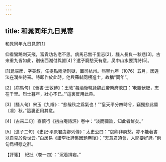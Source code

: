 ```yaml
---
---
---
```

title: 和晁同年九日見寄
---



和晁同年九日見寄[1]


仰看鸞鵠刺天飛，富貴功名老不思。病馬已無千里志[2]，騷人長負一秋悲[3]。古來重九皆如此，别後西湖付與誰[4]？遣子窮愁天有意，吴中山水要清詩[5]。

[1]晁端彦，字美叔，任提點兩浙刑獄，置司杭州。熙寧九年（1076）五月，因違法在潤州待審。詩即作於此時。他與蘇軾同榜進士，故稱“同年”。

[2]〔病馬句〕《晉書·王敦傳》：王敦“每酒後輒詠魏武帝樂府歌曰：‘老驥伏櫪，志在千里。烈士暮年，壯心不已。’”這裏反用此典。

[3]〔騷人句〕宋玉《九辯》：“悲哉秋之爲氣也！”“皇天平分四時兮，竊獨悲此廪（凛）秋。”這裏正用其意。

[4]〔古來二句〕查慎行《初白庵詩評》卷中：“淡而彌旨，知此者鮮矣。”

[5]〔遣子二句〕《史記·平原君虞卿列傳》：太史公曰：“虞卿非窮愁，亦不能著書以自見於後世云。”白居易《讀李杜詩集因題卷後》：“天意君須會，人間要好詩。”兩句爲相慰之辭。

【評箋】　紀批（卷一四）：“沉着排宕。”